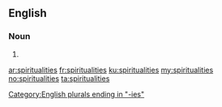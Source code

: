 ==English==

===Noun===
{{head|en|plural}}

# {{plural of|spirituality|lang=en}}

[[Category:English plurals ending in "-ies"]]

[[ar:spiritualities]]
[[fr:spiritualities]]
[[ku:spiritualities]]
[[my:spiritualities]]
[[no:spiritualities]]
[[ta:spiritualities]]